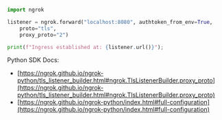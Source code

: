 ```python
import ngrok

listener = ngrok.forward("localhost:8080", authtoken_from_env=True,
    proto="tls",
    proxy_proto="2")

print(f"Ingress established at: {listener.url()}");
```

Python SDK Docs:

- [https://ngrok.github.io/ngrok-python/tls_listener_builder.html#ngrok.TlsListenerBuilder.proxy_proto](https://ngrok.github.io/ngrok-python/tls_listener_builder.html#ngrok.TlsListenerBuilder.proxy_proto)
- [https://ngrok.github.io/ngrok-python/index.html#full-configuration](https://ngrok.github.io/ngrok-python/index.html#full-configuration)
